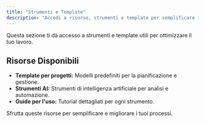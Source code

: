 ```yaml
---
title: "Strumenti e Template"
description: "Accedi a risorse, strumenti e template per semplificare il lavoro quotidiano."
---
```


<Callout icon="🔧" type="info">

Questa sezione ti dà accesso a strumenti e template utili per ottimizzare il tuo lavoro.

</Callout>

## Risorse Disponibili

- **Template per progetti:** Modelli predefiniti per la pianificazione e gestione.
- **Strumenti AI:** Strumenti di intelligenza artificiale per analisi e automazione.
- **Guide per l'uso:** Tutorial dettagliati per ogni strumento.

Sfrutta queste risorse per semplificare e migliorare i tuoi processi.
